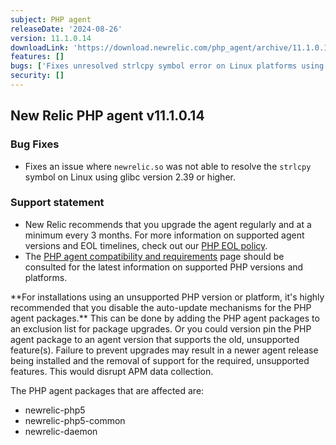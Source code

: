 ```yaml
---
subject: PHP agent
releaseDate: '2024-08-26'
version: 11.1.0.14
downloadLink: 'https://download.newrelic.com/php_agent/archive/11.1.0.14'
features: []
bugs: ['Fixes unresolved strlcpy symbol error on Linux platforms using glibc >= 2.39']
security: []
---
```


## New Relic PHP agent v11.1.0.14

### Bug Fixes

* Fixes an issue where `newrelic.so` was not able to resolve the `strlcpy` symbol on Linux using glibc version 2.39 or higher.

### Support statement

* New Relic recommends that you upgrade the agent regularly and at a minimum every 3 months. For more information on supported agent versions and EOL timelines, check out our [PHP EOL policy](https://docs.newrelic.com/docs/apm/agents/php-agent/getting-started/php-agent-eol-policy/).
* The [PHP agent compatibility and requirements](https://docs.newrelic.com/docs/apm/agents/php-agent/getting-started/php-agent-compatibility-requirements/) page should be consulted for the latest information on supported PHP versions and platforms.

<Callout variant="important">
  **For installations using an unsupported PHP version or platform, it's highly recommended that you disable the auto-update mechanisms for the PHP agent packages.** This can be done by adding the PHP agent packages to an exclusion list for package upgrades. Or you could version pin the PHP agent package to an agent version that supports the old, unsupported feature(s). Failure to prevent upgrades may result in a newer agent release being installed and the removal of support for the required, unsupported features. This would disrupt APM data collection.

  The PHP agent packages that are affected are:

  * newrelic-php5
  * newrelic-php5-common
  * newrelic-daemon
</Callout>
